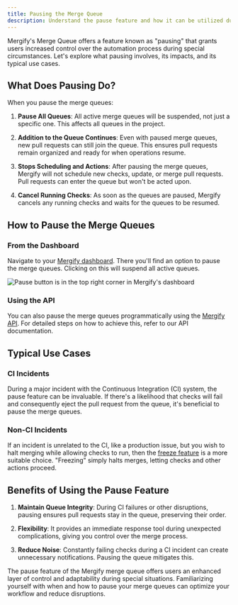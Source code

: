 ```yaml
---
title: Pausing the Merge Queue
description: Understand the pause feature and how it can be utilized during CI incidents.
---
```



Mergify's Merge Queue offers a feature known as "pausing" that grants users
increased control over the automation process during special circumstances.
Let's explore what pausing involves, its impacts, and its typical use cases.

## What Does Pausing Do?

When you pause the merge queues:

1. **Pause All Queues**: All active merge queues will be suspended, not just a
   specific one. This affects all queues in the project.

2. **Addition to the Queue Continues**: Even with paused merge queues, new pull
   requests can still join the queue. This ensures pull requests remain
   organized and ready for when operations resume.

3. **Stops Scheduling and Actions**: After pausing the merge queues, Mergify
   will not schedule new checks, update, or merge pull requests. Pull requests
   can enter the queue but won't be acted upon.

4. **Cancel Running Checks**: As soon as the queues are paused, Mergify cancels
   any running checks and waits for the queues to be resumed.

## How to Pause the Merge Queues

### From the Dashboard

Navigate to your [Mergify dashboard](https://dashboard.mergify.com). There
you'll find an option to pause the merge queues. Clicking on this will suspend
all active queues.

<Image alt="Pause button is in the top right corner in Mergify's dashboard" src={screenshotButtonPause} />

### Using the API

You can also pause the merge queues programmatically using the [Mergify
API](/api-usage). For detailed steps on how to achieve this, refer to our API
documentation.

## Typical Use Cases

### CI Incidents

During a major incident with the Continuous Integration (CI) system, the pause
feature can be invaluable. If there's a likelihood that checks will fail and
consequently eject the pull request from the queue, it's beneficial to pause
the merge queues.

### Non-CI Incidents

If an incident is unrelated to the CI, like a production issue, but you wish to
halt merging while allowing checks to run, then the [freeze feature](freeze) is
a more suitable choice. "Freezing" simply halts merges, letting checks and
other actions proceed.

## Benefits of Using the Pause Feature

1. **Maintain Queue Integrity**: During CI failures or other disruptions,
   pausing ensures pull requests stay in the queue, preserving their order.

2. **Flexibility**: It provides an immediate response tool during unexpected
   complications, giving you control over the merge process.

3. **Reduce Noise**: Constantly failing checks during a CI incident can create
   unnecessary notifications. Pausing the queue mitigates this.

The pause feature of the Mergify merge queue offers users an enhanced layer of
control and adaptability during special situations. Familiarizing yourself with
when and how to pause your merge queues can optimize your workflow and reduce
disruptions.
